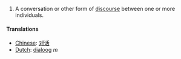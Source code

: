 #A conversation or other form of [[discourse]] between one or more individuals.

==== Translations ====
*[[Chinese]]: [[对话]]
*[[Dutch]]: [[dialoog]] ''m''